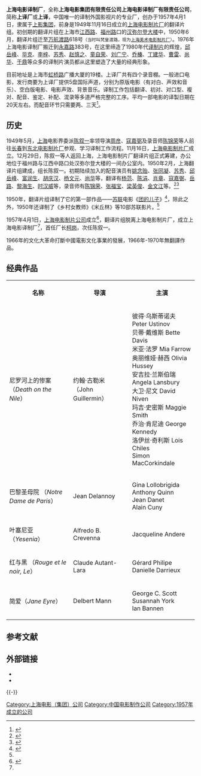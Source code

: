 {{refimprove|time=2019-09-05T12:52:42+00:00}}
'''上海电影译制厂'''，全称'''上海电影集团有限责任公司上海电影译制厂有限责任公司'''，简称'''上译厂'''或'''上译'''，中国唯一的译制外国影视片的专业厂，创办于1957年4月1日，隶属于[[上海电影（集团）公司|上影集团]]，前身是1949年11月16日成立的[[上海电影制片厂|上海电影制片厂]]的翻译片组。初创期的翻译片组在上海市[[江西路|江西路]]、[[福州路_(上海)|福州路]]口的[[汉弥尔登大楼|汉弥尔登大楼]]中，1950年6月，翻译片组迁至[[万航渡路|万航渡路]]618号<small>（当时叫梵皇渡路，现为[[上海美术电影制片厂|上海美术电影制片厂]]）</small>。1976年上海电影译制厂搬迁到[[永嘉路|永嘉路]]383号，在这里缔造了1980年代[[译制片|译制片]]的辉煌，[[邱岳峰|邱岳峰]]、[[毕克|毕克]]、[[李梓|李梓]]、[[苏秀|苏秀]]、[[赵慎之|赵慎之]]、[[童自荣|童自荣]]、[[刘广宁|刘广宁]]、[[乔榛|乔榛]]、[[丁建华|丁建华]]、[[曹雷|曹雷]]、[[尚华|尚华]]、[[于鼎|于鼎]]等众多的译制片演员都从这里塑造了大量的经典形象。

目前地址是上海市[[虹桥路|虹桥路]]广播大厦的19楼。上译厂共有四个录音棚。一般进口电影，发行商要为上译厂提供5盘国际声道，分别为原版电影（有对白、声效和音乐）、空白版电影、电影声效、背景音乐。译制工作包括翻译、初对、对口型、複对、配音、鉴定、补配、混录等多道严格完整的工序。平均一部电影的译製日期在20天左右。而配音环节只需要两、三天<ref>{{cite web |author = 唐爱明 |url = http://yule.sohu.com/20120621/n346215491.shtml |title = 探访上海电影译制厂 揭秘进口片“声音”的秘密 |publisher = 华商网-华商报 |date = 2012-06-21 |accessdate = 2014-02-10 |language = zh-Hans |archive-date = 2020-11-07 |archive-url = https://web.archive.org/web/20201107045210/https://yule.sohu.com/20120621/n346215491.shtml |dead-url = no }}</ref>。

== 历史 ==
1949年5月，[[上海|上海]]电影界委派[[陈叙一|陈叙一]]率领导演[[周彦|周彦]]、[[寇嘉弼|寇嘉弼]]及录音师[[陈锦荣|陈锦荣]]等人前往[[长春|长春]]到[[东北电影制片厂|东北电影制片厂]]参观、学习译制工作流程。11月16日，[[上海电影制片厂|上海电影制片厂]]成立。12月29日，陈叙一等人返回上海，上海电影制片厂翻译片组正式筹建，办公地位于福州路与江西中路口处汉弥尔登大楼的一间办公室内。1950年2月，上海翻译片组建成，组长陈叙一。初期陆续加入的配音演员有[[姚念贻|姚念贻]]、[[张同凝|张同凝]]、[[苏秀|苏秀]]、[[邱岳峰|邱岳峰]]、[[富润生|富润生]]、[[胡庆汉|胡庆汉]]、[[杨文元|杨文元]]、[[尚华|尚华]]等，翻译有[[杨范|杨范]]、[[陈涓|陈涓]]、[[肖章|肖章]]、[[寇嘉弼|寇嘉弼]]、[[岳路|岳路]]、[[黎海生|黎海生]]、[[时汉威|时汉威]]等，录音师有[[陈锦荣|陈锦荣]]、[[张福宝|张福宝]]、[[梁英俊|梁英俊]]、[[金文江|金文江]]等。<ref>{{cite journal|author=许晓青|title=译制片的未来在哪|journal=《[[北京晚报|北京晚报]]》|year=2014年1月8日|url=http://bjwb.bjd.com.cn/html/2014-01/08/content_141005.htm|accessdate=2014-02-10|language=zh-Hans|deadurl=yes|archiveurl=https://web.archive.org/web/20140223133213/http://bjwb.bjd.com.cn/html/2014-01/08/content_141005.htm|archivedate=2014-02-23}}</ref><ref name=tjb>{{Cite web |url=http://www.tuanjiebao.com/lishi/2016-02/01/content_46862.htm |title=新中国电影译制片初创事略 |accessdate=2017-02-01 |archive-date=2020-11-03 |archive-url=https://web.archive.org/web/20201103123102/http://www.tuanjiebao.com/lishi/2016-02/01/content_46862.htm |dead-url=no }}</ref> 

1950年，翻译片组译制了它的第一部作品——[[苏联|苏联]]电影《[[团的儿子_(1946年电影)|团的儿子]]》<ref name=zgdbkqs>{{cite book|title=《中国大百科全书》第二版|publisher=[[中国大百科全书|中国大百科全书]]出版社|url=http://dbk2.chinabaike.org/indexengine/entry_browse.cbs?no=52&dataname=dbk2%40C%3A%5CProgram&result=c%3A%5Ctemp%5Ctbs%5CB102324%2Etmp&indexval=%B5%E7%D3%B0|accessdate=2014-02-10|language=zh-Hans}}{{dead link|date=2018年2月 |bot=InternetArchiveBot |fix-attempted=yes }}</ref>，除此之外，1950年还译制了《乡村女教师》《米丘林》等10部苏联影片。<ref name=tjb/>

1957年4月1日，[[上海电影制片公司|上海电影制片公司]]成立<ref name=zgdbkqs2>{{cite book|title=《中国大百科全书》第二版|publisher=中国大百科全书出版社|url=http://dbk2.chinabaike.org/indexengine/entry_browse.cbs?no=53&dataname=dbk2%40C%3A%5CProgram&result=c%3A%5Ctemp%5Ctbs%5CB102324%2Etmp&indexval=%B5%E7%D3%B0|accessdate=2014-02-10|language=zh-Hans}}{{dead link|date=2018年2月 |bot=InternetArchiveBot |fix-attempted=yes }}</ref>，翻译片组脱离上海电影制片厂，成立上海电影译制厂<ref name=zgdbkqs></ref>，首任厂长[[柯岗|柯岗]]，次任陈叙一。

1966年的文化大革命打斷中國電影文化事業的發展，1966年-1970年無翻譯作品。

== 经典作品 ==
<table class="wikitable">
    <tr>
        <th>名称</th>
        <th>导演</th>
        <th>主演</th>
    </tr>
    <tr>
        <td>尼罗河上的惨案 （''Death on the Nile''）</td>
        <td>约翰·古勒米 （John Guillermin）</td>
        <td> 彼得·乌斯蒂诺夫 Peter Ustinov<br/>贝蒂·戴维斯 Bette Davis<br/>米亚·法罗 Mia Farrow<br/>奥丽维娅·赫西 Olivia Hussey<br/>安吉拉·兰斯伯瑞 Angela Lansbury<br/>大卫·尼文 David Niven<br/>玛吉·史密斯 Maggie Smith<br/>乔治·肯尼迪 George Kennedy<br/>洛伊丝·奇利斯 Lois Chiles<br/>Simon MacCorkindale </td>
    </tr>
    <tr>
        <td>巴黎圣母院 （''Notre Dame de Paris''）</td>
        <td>Jean Delannoy</td>
        <td> Gina Lollobrigida<br/>Anthony Quinn<br/>Jean Danet<br/>Alain Cuny  </td>
    </tr>
    <tr>
        <td>叶塞尼亚 （''Yesenia''）</td>
        <td> Alfredo B. Crevenna</td>
        <td>Jacqueline Andere </td>
    </tr>
    <tr>
        <td>红与黑 （''Rouge et le noir, Le''）</td>
        <td>Claude Autant-Lara</td>
        <td> Gérard Philipe<br/>Danielle Darrieux</td>
    </tr>
    <tr>
        <td>简爱（''Jane Eyre''）</td>
        <td>Delbert Mann</td>
        <td> George C. Scott<br/>Susannah York<br/>Ian Bannen</td>
    </tr>
</table>

== 参考文献 ==
{{Reflist}}

== 外部链接 ==
*{{official|http://www.shangyichang.com/}}
*{{weibo}}

{{-}}
{{上海电影译制厂}}

[[Category:上海电影（集团）公司|Category:上海电影（集团）公司]]
[[Category:中国电影制作公司|Category:中国电影制作公司]]
[[Category:1957年成立的公司|Category:1957年成立的公司]]